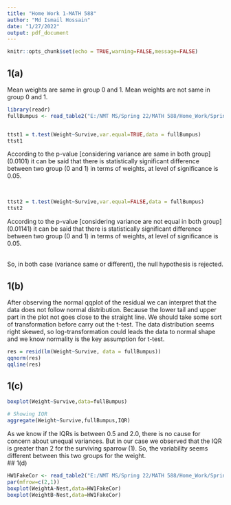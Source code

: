 ```yaml
---
title: "Home Work 1-MATH 588"
author: "Md Ismail Hossain"
date: "1/27/2022"
output: pdf_document
---
```


```r
knitr::opts_chunk$set(echo = TRUE,warning=FALSE,message=FALSE)
```

\newpage

## 1(a)

\textbf{Null Hypothesis:} Mean weights are same in group 0 and 1. \newline
\textbf{Alternative Hypothesis:} Mean weights are not same in group 0 and 1.
\
```r
library(readr)
fullBumpus <- read_table2("E:/NMT MS/Spring 22/MATH 588/Home_Work/Spring-2022---MATH-588-01-Advanced-Data-Analysis/HW1/HW1 files/fullBumpus.txt")


ttst1 = t.test(Weight~Survive,var.equal=TRUE,data = fullBumpus)
ttst1
```


\textbf{Comments:} According to the p-value [considering variance are same in both group] ($0.0101$) it can be said that there is statistically significant difference between two group (0 and 1) in terms of weights, at level of significance is $0.05$. 


\

```r
ttst2 = t.test(Weight~Survive,var.equal=FALSE,data = fullBumpus)
ttst2
```

\textbf{Comments:} According to the p-value [considering variance are not equal in both group] ($0.01141$) it can be said that there is statistically significant difference between two group (0 and 1) in terms of weights, at level of significance is $0.05$. 

\
So, in both case (variance same or different), the null hypothesis is rejected.

\pagebreak

## 1(b)

After observing the normal qqplot of the residual we can interpret that the data does not follow normal distribution. Because the lower tail and upper part in the plot not goes close to the straight line. We should take some sort of transformation before carry out the t-test. The data distribution seems right skewed, so log-transformation could leads the data to normal shape and we know normality is the key assumption for t-test.
\

```r
res = resid(lm(Weight~Survive, data = fullBumpus))
qqnorm(res)
qqline(res)
```

## 1(c)

```r
boxplot(Weight~Survive,data=fullBumpus)

# Showing IQR
aggregate(Weight~Survive,fullBumpus,IQR)
```

As we know if the IQRs is between 0.5 and 2.0, there is no cause for concern about unequal variances. But in our case we observed that the IQR is greater than 2 for the surviving sparrow (1). So, the variability seems different between this two groups for the weight.
\
## 1(d)

```r


HW1FakeCor <- read_table2("E:/NMT MS/Spring 22/MATH 588/Home_Work/Spring-2022---MATH-588-01-Advanced-Data-Analysis/HW1/HW1 files/HW1FakeCor.txt")
par(mfrow=c(2,1))
boxplot(WeightA~Nest,data=HW1FakeCor)
boxplot(WeightB~Nest,data=HW1FakeCor)
```

